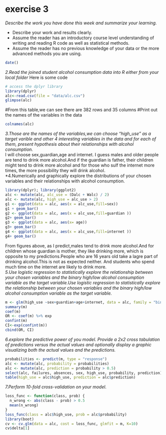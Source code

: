 # exercise 3

*Describe the work you have done this week and summarize your learning.*

- Describe your work and results clearly. 
- Assume the reader has an introductory course level understanding of writing and reading R code as well as statistical methods.
- Assume the reader has no previous knowledge of your data or the more advanced methods you are using.

```r
date()
```
*2.Read the joined student alcohol consumption data into R either from your local folder*
Here is some code
```r
# access the dplyr library
library(dplyr)
alc<-read.csv(file = "data/alc.csv")
glimpse(alc)
```

#From this table,we can see there are 382 rows and 35 columns
#Print out the names of the variables in the data
```r
colnames(alc)
```

*3.Those are the names of the variables,we can choose "high_use" as a target varible and other 4 interesting variables in the data and for each of them, present hypothesis about their relationships with alcohol consumption.*  
I will choose sex,guardian,age and internet. I guess males and older people are tend to drink more alcohol.And if the guardian is father, their children might tend to drink more alcohol and for those who sulf the internet more times, the more possibility they will drink alcohol.  
*4.Numerically and graphically explore the distributions of your chosen variables and their relationships with alcohol consumption.
```r
library(dplyr); library(ggplot2)
alc <- mutate(alc, alc_use = (Dalc + Walc) / 2)
alc <- mutate(alc, high_use = alc_use > 2)
g1 <- ggplot(data = alc, aes(x = alc_use,fill=sex))
g1 + geom_bar()
g2 <- ggplot(data = alc, aes(x = alc_use,fill=guardian ))
g2+ geom_bar()
g3 <- ggplot(data = alc, aes(x= age))
g3+ geom_bar()  
g4 <- ggplot(data = alc, aes(x = alc_use,fill=internet ))
g4+ geom_bar() 
```

From figures above, as I predict,males tend to drink more alcohol.And for children whose guardian is mother, they like drinking more, which is opposite to my predictions.People who are 16 years old take a lagre part of drinking alcohol.This is not as expected neither. And students who spend much time on the internet are likely to drink more.  
*5.Use logistic regression to statistically explore the relationship between your chosen variables and the binary high/low alcohol consumption variable as the target variable.Use logistic regression to statistically explore the relationship between your chosen variables and the binary high/low alcohol consumption variable as the target variable.*
```r
m <- glm(high_use ~sex+guardian+age+internet, data = alc, family = "binomial")
summary(m)
coef(m)
OR <- coef(m) %>% exp
confint(m)
CI<-exp(confint(m))
cbind(OR, CI)
```
*6.explore the predictive power of you model. Provide a 2x2 cross tabulation of predictions versus the actual values and optionally display a graphic visualizing both the actual values and the predictions.*
```r
probabilities <- predict(m, type = "response")
alc <- mutate(alc, probability = probabilities)
alc <- mutate(alc, prediction = probability > 0.5)
select(alc, failures, absences, sex, high_use, probability, prediction) %>% tail(2)
table(high_use = alc$high_use, prediction = alc$prediction)
```
*7.Perform 10-fold cross-validation on your model.* 
```r
loss_func <- function(class, prob) {
  n_wrong <- abs(class - prob) > 0.5
  mean(n_wrong)
}
loss_func(class = alc$high_use, prob = alc$probability)
library(boot)
cv <- cv.glm(data = alc, cost = loss_func, glmfit = m, K=10)
cv$delta[1]
```